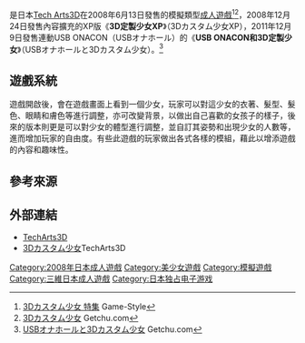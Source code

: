 {{Infobox animanga/Headerofja
|title= 3D定制少女
|image= 3D Custom Girl game cover.jpg
|size= 250px
|caption= 《3D定製少女》遊戲封面
|japanese= 3Dカスタム少女
|english= 3D Custom Girl
|kana= すりいていかすたむしようしよ
|romaji= 
|genre= 
}}
{{Infobox animanga/Game
|標題=
|類型=[[模擬遊戲|模擬遊戲]]
|使用平台=Windows 2000/XP/Vista
|遊戲引擎=[[MikuMikuDance|MikuMikuDance]]
|開發團隊=[[Tech_Arts|Tech Arts3D]]
|代理商=Tech Arts3D
|製作人=
|監製=
|腳本=
|人物設定=
|音樂=父山或人
|遊戲人數=1
|發售日=2008年6月13日
|對象年齡=18禁
|結局數=
}}
{{Infobox animanga/Footerofja}}
{{vgname|3D定制少女|ja=3Dカスタム少女}}是日本[[Tech_Arts|Tech Arts3D]]在2008年6月13日發售的模擬類型[[日本成人遊戲|成人遊戲]]<ref>[http://www.game-style.jp/special/200805/22/00cus_3d.php 3Dカスタム少女 特集] {{Wayback|url=http://www.game-style.jp/special/200805/22/00cus_3d.php |date=20081226115236 }}Game-Style{{ja}}</ref><ref>[http://www.getchu.com/soft.phtml?id=422645 3Dカスタム少女] {{Wayback|url=http://www.getchu.com/soft.phtml?id=422645 |date=20200108195824 }}Getchu.com{{ja}}</ref>，2008年12月24日發售內容擴充的XP版《'''3D定製少女XP'''》（3Dカスタム少女XP），2011年12月9日發售連動USB ONACON（USBオナホール）的《'''USB ONACON和3D定製少女'''》（USBオナホールと3Dカスタム少女）。<ref>[http://www.getchu.com/soft.phtml?id=722494 USBオナホールと3Dカスタム少女] {{Wayback|url=http://www.getchu.com/soft.phtml?id=722494 |date=20191230033535 }}Getchu.com{{ja}}</ref>

==遊戲系統==
遊戲開啟後，會在遊戲畫面上看到一個少女，玩家可以對這少女的衣著、髮型、髮色、眼睛和膚色等進行調整，亦可改變背景，以做出自己喜歡的女孩子的樣子，後來的版本則更是可以對少女的體型進行調整，並自訂其姿勢和出現少女的人數等，進而增加玩家的自由度。有些此遊戲的玩家做出各式各樣的模組，藉此以增添遊戲的內容和趣味性。

==參考來源==
{{reflist}}

==外部連結==
*[http://tech3d.sakura.ne.jp/tech3D.html TechArts3D]{{Wayback|url=http://tech3d.sakura.ne.jp/tech3D.html |date=20201111193306 }}{{ja}}
*[http://tech3d.sakura.ne.jp/3dcustom/top.html 3Dカスタム少女]{{Wayback|url=http://tech3d.sakura.ne.jp/3dcustom/top.html |date=20200226004805 }}TechArts3D{{ja}}

{{Adultgame-stub}}

[[Category:2008年日本成人遊戲|Category:2008年日本成人遊戲]]
[[Category:美少女遊戲|Category:美少女遊戲]]
[[Category:模擬遊戲|Category:模擬遊戲]]
[[Category:三維日本成人遊戲|Category:三維日本成人遊戲]]
[[Category:日本独占电子游戏|Category:日本独占电子游戏]]
